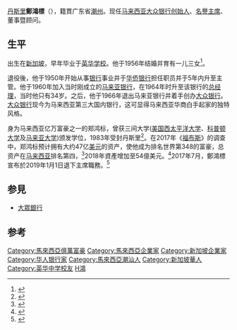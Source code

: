 {{Infobox person
| honorific_prefix = [[丹斯里|丹斯里]][[拿督斯里|拿督斯里]]
| name = 郑鸿标
| honorific_suffix = [[博士|博士]]
| image =
| image_size = 
| caption = 
| real_name = Teh Hong Piow
| gender = 男性
| birth_date = {{birth date and age|1930|3|14}}
| birth_place = {{flagicon|Straits Settlements}} [[海峡殖民地|海峡殖民地]][[英属新加坡|新加坡]]
| death_date = 
| death_place = 
| resting_place = 
| nationality = {{MYS}}
| ancestor = [[广东|广东]][[潮州|潮州]]
| ethnicity = [[汉族|汉族]]
| alma_mater = {{SGP}}{{tsl|en|Anglo-Chinese_School|英华学校}}
| occupation = [[银行家|银行家]]、[[企业家|企业家]]
| years_active = 1966年至2019年
| known_for = 银行与金融界
| organization = [[大众银行|大众银行]]
| net_worth = {{increase}}60亿美元<small>（截至2018年）</small><ref>{{Cite web |url=https://www.forbes.com/profile/teh-hong-piow/ |title=Teh Hong Piow - Forbes.com |accessdate=2019-01-29 |archive-date=2020-05-13 |archive-url=https://web.archive.org/web/20200513110441/https://www.forbes.com/profile/teh-hong-piow/ |dead-url=no }}</ref>
| religion = 
| spouse = Tay Sock Noy
| children = 1子3女
| parents = 
| website = 
| past = 
| module = 
| signature = 
| footnotes = [[大众银行|大众银行]]创始人
}}

[[馬來西亞封銜|丹斯里]]'''鄭鴻標'''（{{bd|1930年|3月14日|catIdx=Zheng鄭}}），籍貫广东省[[潮州|潮州]]。现任[[马来西亚|马来西亚]][[大众银行|大众银行]][[创始人|创始人]]、[[名譽主席|名譽主席]]、董事暨顾问。

==生平==
出生在[[新加坡|新加坡]]，早年毕业于[[英华学校|英华学校]]。他于1956年结婚并育有一儿三女<ref>{{cite web|url=http://www.enanyang.my/news/20170205/【独家】1儿3女无意继承br-郑鸿标接班人受瞩目br/|title=1儿3女无意继承-郑鸿标接班人受瞩目|publisher=e南洋|access-date=2022-03-29|archive-date=2019-12-30|archive-url=https://web.archive.org/web/20191230160404/http://www.enanyang.my/news/20170205/%E3%80%90%E7%8B%AC%E5%AE%B6%E3%80%911%E5%84%BF3%E5%A5%B3%E6%97%A0%E6%84%8F%E7%BB%A7%E6%89%BFbr-%E9%83%91%E9%B8%BF%E6%A0%87%E6%8E%A5%E7%8F%AD%E4%BA%BA%E5%8F%97%E7%9E%A9%E7%9B%AEbr/|dead-url=no}}</ref>。

退役後，他于1950年开始从事[[银行|银行]]事业并于[[华侨银行_(新加坡)|华侨银行]]担任职员并于5年内升至主管。他于1960年加入当时刚成立的[[马来亚银行|马来亚银行]]，在1964年时升至该银行的[[总经理|总经理]]，当时他只有34岁。之后，他于1966年退出马来亚银行并着手创办[[大众银行|大众银行]]。[[大众银行|大众银行]]现今为马来西亚第三大国内银行，这可显得马来西亚华商白手起家的独特风格。

身为马来西亚亿万富豪之一的郑鸿标，曾获三间大学([[美国|美国]][[西太平洋大学|西太平洋大学]]、[[科普顿大学|科普顿大学]]及[[马来亚大学|马来亚大学]])颁发学位，1983年受封丹斯里<ref>{{cite web|url=http://www.hsmrt.com/zhenghongbiao/column/4662/|title=華商名人堂|publisher=華商韜略|access-date=2018-01-03|archive-date=2018-01-04|archive-url=https://web.archive.org/web/20180104013908/http://www.hsmrt.com/zhenghongbiao/column/4662/|dead-url=no}}</ref>。在2017年《[[福布斯|福布斯]]》的调查中，郑鸿标预计拥有大约47亿[[美元|美元]]的资产，使他成为排名世界第348的富豪，总资产在[[马来西亚|马来西亚]]排名第四，<ref>{{cite web|url=https://www.forbes.com/billionaires/list/|title=The World's Billionaires|publisher=Forbes|accessdate=2018-01-03|archive-date=2019-03-04|archive-url=https://web.archive.org/web/20190304152923/https://www.forbes.com/billionaires/list/|dead-url=no}}</ref>2018年資產增加至54億美元。<ref>{{cite web|url=https://www.forbes.com/profile/hong-piow-teh/?list=billionaires|title=Hong Piow Teh|publisher=Forbes|access-date=2018-01-03|archive-date=2018-01-04|archive-url=https://web.archive.org/web/20180104013931/https://www.forbes.com/profile/hong-piow-teh/?list=billionaires|dead-url=no}}</ref>2017年7月，鄭鴻標宣布於2019年1月1日退下主席職務。<ref>{{cite web|url=http://www.sinchew.com.my/node/1669915|title=郑鸿标引退．大众银行未来怎么走？|publisher=星洲網|access-date=2018-01-03|archive-date=2018-01-03|archive-url=https://web.archive.org/web/20180103145807/http://www.sinchew.com.my/node/1669915|dead-url=no}}</ref>

==参見==
*[[大眾銀行|大眾銀行]]

==参考==
{{reflist}}


{{Authority control}}

[[Category:馬來西亞億萬富豪|Category:馬來西亞億萬富豪]]
[[Category:馬來西亞企業家|Category:馬來西亞企業家]]
[[Category:新加坡企業家|Category:新加坡企業家]]
[[Category:华人银行家|Category:华人银行家]]
[[Category:馬來西亞潮汕人|Category:馬來西亞潮汕人]]
[[Category:新加坡華人|Category:新加坡華人]]
[[Category:英华中学校友|Category:英华中学校友]]
[[Category:鄭姓|H鴻]]